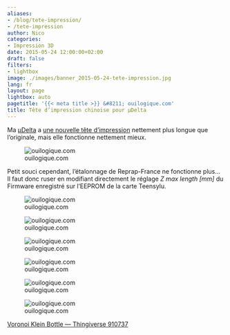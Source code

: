 ```yaml
---
aliases:
- /blog/tete-impression/
- /tete-impression
author: Nico
categories:
- Impression 3D
date: 2015-05-24 12:00:00+02:00
draft: false
filters:
- lightbox
image: ./images/banner_2015-05-24-tete-impression.jpg
lang: fr
layout: page
lightbox: auto
pagetitle: '{{< meta title >}} &#8211; ouilogique.com'
title: Tête d’impression chinoise pour µDelta
---
```


Ma [µDelta](https://www.reprap-france.com) a [une nouvelle tête d’impression](https://s.click.aliexpress.com/e/J2zVfYFAq) nettement plus longue que l’originale, mais elle fonctionne nettement mieux.

![ouilogique.com][img_1]

[img_1]: ./images/2015-05-24_hotend_6628216843.jpg

Petit souci cependant, l’étalonnage de Reprap-France ne fonctionne plus... Il faut donc ruser en modifiant directement le réglage _Z max length [mm]_ du Firmware enregistré sur l’EEPROM de la carte Teensylu.

![ouilogique.com][img_2]

[img_2]: ./images/FirmwareEEPROMSettings_1.png

![ouilogique.com][img_3]

[img_3]: ./images/FirmwareEEPROMSettings_2.png

![ouilogique.com][i3]

[i3]: ./images/910737-Voronoi_Klein_Bottle_001.jpg

![ouilogique.com][i4]

[i4]: ./images/910737-Voronoi_Klein_Bottle_002.jpg

![ouilogique.com][i5]

[i5]: ./images/910737-Voronoi_Klein_Bottle_003.jpg

![ouilogique.com][i6]

[i6]: ./images/910737-Voronoi_Klein_Bottle_004.jpg

[Voronoi Klein Bottle — Thingiverse 910737](https://www.thingiverse.com/thing:910737)

